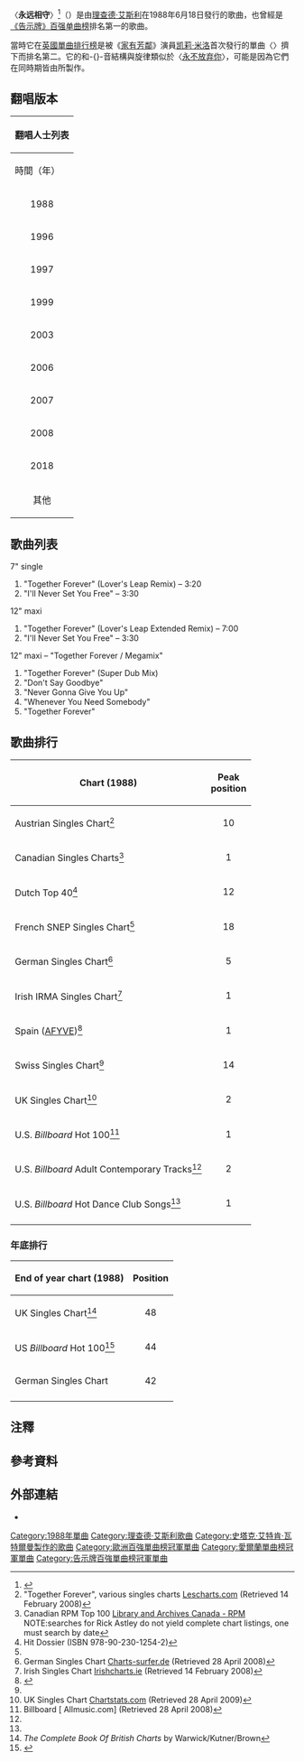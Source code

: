 {{noteTA
|G1=Show
|G2=IT
|G3=Music
|1=zh-tw:瑞克·艾斯里; zh-cn:理查德·艾斯利; zh-hk:力克·艾斯里; zh-mo:力克·艾斯里; zh-sg:理查德·艾斯利;
|3=zh-tw:瑞克; zh-cn:理查德; zh-hk:力克; zh-mo:力克; zh-sg:理查德;
|4=zh-tw:艾斯里; zh-cn:艾斯利; zh-hk:艾斯里; zh-mo:艾斯里; zh-sg:艾斯利;
}}
{{Infobox Song
| name       = 永远相守
| original_name = {{lang|en|"Together Forever"}}
| language   = 英語
| cover      = RickAstleyTogetherForevercover.jpg
| alt        =
| type       = single
| artist     = [[理查德·艾斯利|理查德·艾斯利]]
| album      = [[每當你孤獨時|每當你孤獨時]]
| released   = {{start date|1988|06|18}}
| format     = [[CD單曲|CD]]
| recorded   = 1987年
| genre      = [[流行舞曲|流行舞曲]]
| length     = {{duration|m=3|s=24}}
| label      = [[RCA唱片|RCA唱片]]
| writer     = {{lang|en|{{le|史塔克·艾特肯·瓦特爾曼|Stock Aitken Waterman}}}}
| producer   = 史塔克·艾特肯·瓦特爾曼
| chronology = [[理查德·艾斯利|理查德·艾斯利]]
| prev_title = [[想念拥抱你的感觉|想念拥抱你的感觉]]
| prev_year  = 1987
| next_title = {{le|只有最最坚强的男人|It Would Take a Strong Strong Man}}
| next_year  = 1988
| misc       = {{External music video|{{YouTube|yPYZpwSpKmA|〈永远相守〉}}
}}
}}

〈'''永远相守'''〉<ref>{{cite web |title=瑞克艾斯里 光芒再现 新曲+精选专辑CD |url=https://item.jd.com/10035977377717.html |work=京东 |accessdate=2022-01-09 |archiveurl=https://web.archive.org/web/20220109171223/https://item.jd.com/10035977377717.html |archivedate=2022-01-09 |language=zh |deadurl=no }}</ref>（{{lang-en|"Together Forever"}}）是由[[理查德·艾斯利|理查德·艾斯利]]在1988年6月18日發行的歌曲，也曾經是[[告示牌百强单曲榜|《告示牌》百强单曲榜]]排名第一的歌曲。

當時它在[[英國單曲排行榜|英國單曲排行榜]]是被《[[家有芳鄰|家有芳鄰]]》演員[[凯莉·米洛|凯莉·米洛]]首次發行的單曲〈{{lang|en|{{le|I Should Be So Lucky}}}}〉擠下而排名第二。它的和-{}-音結構與旋律類似於〈[[永不放弃你|永不放弃你]]〉，可能是因為它們在同時期皆由{{le|史塔克·艾特肯·瓦特爾曼|Stock Aitken Waterman}}所製作。

== 翻唱版本 ==
{| class="wikitable sortable mw-collapsible"
|-
!colspan = 5|翻唱人士列表
|-
!時間（年）
!國籍
!歌手
!專輯
!說明
|-
|align = center rowspan = 3|1988||align = center|{{flag|Germany}}||珍妮佛·貝爾{{notetag|珍妮佛·貝爾，{{lang-en|Jennifer Bell}}。原名：安雅·曼肯，{{lang-de|Anya Mahnken}}。}}||Together Forever||<ref>{{youtube|-xTV3TAHjgk|Jennifer Bell - Together Forever (Eurotops 1988)}}</ref><ref>{{youtube|Fd_H0faDMNU|Jennifer Bell - Together Forever (Extended Dance Version) 1988}}</ref><ref>{{youtube|7t6XuxJTin8|Jennifer Bell - Together Forever (live)}}</ref><ref>{{youtube|05RifLJTttk|Jennifer Bell - Together Forever (M.I.D. DJ MIX) 1988
}}</ref><ref>{{youtube|k4tUGXDKuas|Rick Astley Feat. Jennifer Bell - Together Forever (DJ M45PLEAKIRA REMIX)}}</ref><ref>{{Cite web |url=https://www.discogs.com/artist/683215-Jennifer-Bell |title=Jennifer Bell - Discogs.com |accessdate=2016-04-12 |archive-date=2016-08-12 |archive-url=https://web.archive.org/web/20160812212350/https://www.discogs.com/artist/683215-Jennifer-Bell |dead-url=no }}</ref><ref>{{Cite web |url=http://germancharts.com/search.asp?search=JENNIFER+BELL&cat=s |title=Jennifer Bell - germancharts.com |accessdate=2016-04-12 |archive-date=2017-08-12 |archive-url=https://web.archive.org/web/20170812152203/http://germancharts.com/search.asp?search=JENNIFER+BELL&cat=s |dead-url=no }}</ref>
|-
|align = center rowspan = 2|{{flag|Japan}}||[[SMAP|SMAP]]|| ||未發行<ref>[https://www.dailymotion.com/video/x2dvhbq 1988 SMAP Together Forever - Dailymotion]</ref><p>與[[理查德·艾斯利|理查德·艾斯利]]在[[SMAP×SMAP|SMAP×SMAP]]共同表演<ref>{{youtube|j8YRLdqsEqM|Rick Astley at FujiTV}}</ref>
|-
|{{translink|ja|The JG's}}||ANABOLIC STEROID MIX{{notetag|1988年11月26日}}||光碟混音專輯<ref>[https://mirror.offerpurpose.buzz/index.php?main_page=product_info&products_id=3397 【レア盤】JG's アナボリック ステロイド ミックス【ユーロビート】ディスコ]</ref><ref>[https://www.suruga-ya.com/zh-hant/product/220006496 JG'S/ANABOLIC STEROID MIX(停產)]</ref><ref>[https://jp.mercari.com/item/m89448078168 ANABOLIC STEROID MIX / THE JG's DJ KOO]</ref>
|-
|align = center|1996||align = center|{{flag|USA}}||{{translink|en|The Softies}}||Double Agent 1980<ref>{{youtube|z74UbCOmO58|The Softies - Together Forever}}</ref>||柔和歌曲
|-
|align = center|1997||align = center|{{flag|Italy}}||A. KAY-B.J.||Together Forever<ref>{{Cite web |url=https://www.discogs.com/A-Kay-BJ-Together-Forever/master/1152156 |title=A. Kay-B.J. - Together Forever - Discogs.com |accessdate=2020-07-12 |archive-date=2020-08-12 |archive-url=https://web.archive.org/web/20200812224211/https://www.discogs.com/A-Kay-BJ-Together-Forever/master/1152156 |dead-url=no }}</ref><ref>{{youtube|566FG0AeTLQ|A. Kay-B.J. - Together Forever}}</ref>||混音專輯
|-
|align = center|1999||align = center|{{flag|Japan}}||Cydney D||{{translink|en|Dance Maniax}}<ref>{{youtube|MXRLWxrSp7M|Japan's AC Ver. "Dance Maniax"}}，第一版 Dancemania BASS #5 BPM 134，自1分35秒起。</ref>||[[街机|街机]]
|-
|align = center rowspan = 2|2003||{{flag|Italy}}||DJ Lhasa||Together Forever<ref>{{Cite web |url=https://www.discogs.com/DJ-Lhasa-Together-Forever/release/1911675 |title=DJ Lhasa – Together Forever - Discogs.com |accessdate=2020-07-12 |archive-date=2020-08-30 |archive-url=https://web.archive.org/web/20200830223308/https://www.discogs.com/DJ-Lhasa-Together-Forever/release/1911675 |dead-url=no }}</ref><ref>{{youtube|RywMPFr_wjM|DJ Lhasa - Together Forever}}</ref>||混音
|-
|align = center|{{flag|Japan}}||SYANIS<ref>成員：{{translink|ja|中村有沙}}、豕瀬志穂、桜井結花</ref>||[[天才兒童MAX|天才兒童MAX]]<ref>[https://www.dailymotion.com/video/x1t5px MTK-Together Forever - Dailymotion]</ref><ref>{{youtube|Atu8mrfD7n0|Together Forever}}</ref><ref>[https://www.nicovideo.jp/watch/sm33679438 【巡音ルカ MMD】Together Forever-'03 MTK ver.-【Rick Astley】]</ref><ref>[https://www.nicovideo.jp/watch/sm23291312 【鏡音リン、初音ミク、CUL】 Together Forever 【天てれMTKカバー】]</ref><ref>[https://twitter.com/manamania80/status/1430517883134570500 Twitter - konio@manamania80]</ref>||[[天才兒童MAX音樂單元列表|天才兒童MAX音樂單元列表]]
|-
|align = center|2006||{{flag|Philippines}}||{{translink|en|Jolina Magdangal|喬莉娜·馬丹加}}||Lovestruck<ref>{{youtube|stvXrjvWRzU|Jolina Magdangal - Together Forever (Minus One) Lovestruck OST}}</ref>||舞曲混音<p>{{translink|en|Lovestruck (film)|Lovestruck}} [[原声音乐|電影原聲帶]]
|-
|align = center rowspan = 2|2007||{{flag|Spain}}||{{translink|en|José Galisteo|何塞·加利斯提歐}}||Remember<ref>{{youtube|yFFetYZN_Gw|Jose Galisteo - Together Forever (Remember)}}</ref>||rowspan = 4|
|-
|align = center|{{flag|Japan}}||{{translink|ja|Witchery SKANK}}||チェリズム!!<ref>{{youtube|jQlQmP7NrD8|Witchery Skank-Together Forever}}</ref>
|-
|align = center|2008||align = center|{{flag|South Korea}}||[[前進_(藝人)|前進]]||Together 4ever<ref>{{youtube|aX9eLabATe4|2009 JUNJIN Concert - Asia tour in Seoul :: Together 4ever}}</ref><ref>{{youtube|didTM3-b0-4|Junjin - Together 4ever [Audio]}}</ref><ref>[https://music.bugs.co.kr/track/1587107?wl_ref=list_tr_08 Together 4ever / 전진]</ref><ref>[https://namu.wiki/w/Together%204ever Together 4ever - 나무위키]</ref>
|-
|align = center|2018||align = center|{{flag|Japan}}||maras k||Beat Piano Music3<ref>{{youtube|qat50b2SHqM|【maras k】 Beat Piano Music3 クロスフェードの動画（XFD）【kors k × まらしぃ】
}}</ref><ref>{{Cite web |url=https://www.amazon.co.jp/-/en/maras-k-marasy%C3%97kors/dp/B07B8K6MB2 |title=Beat Piano Music3 - Amazon.co.jp |accessdate=2020-07-12 |archive-date=2020-07-12 |archive-url=https://web.archive.org/web/20200712230428/https://www.amazon.co.jp/-/en/maras-k-marasy%C3%97kors/dp/B07B8K6MB2 |dead-url=no }}</ref>
|-
|align = center rowspan = 5|其他||align = center|{{flag|Canada}}|| ||{{translink|en|Degrassi: The Next Generation}}||受歡迎的[[加拿大|加拿大]][[青少年|青少年]][[戏剧|戏剧]]影集，第5季第13集是以它為名{{notetag|第5季第13集，{{lang-en|season 5 episode 13}}}}
|-
|align = center|{{flag|Japan}}||[[卡西歐|卡西歐]]||[[電子琴|電子琴]]型號：<p>CA-100、MA-120、CA-401 …等等||1990年代早期，此曲成為電子琴[[樣本唱片|示範]]樂曲，樂器及旋律稍作更變，以展示電子琴的音色等<ref>{{youtube|J3C6aBb74IY|Samsung Galaxy Note 9 Sample #38 (Casio CA-100 Demo)}}</ref><ref>{{youtube|dsJNWUf_afA|Casio MA-120 ToneBank Keyboard Demo Song}}</ref><ref>{{youtube|SYdzwej4up4|Rick Rolled by our 1980s Casio Keyboard!}}</ref>
|-
|align = center|{{flag|Philippines}}||{{translink|en|Roderick Paulate|羅德瑞克·保羅列特}}||Tonight with Dick and Carmi||表演節目的個人主題曲<ref>{{youtube|9XZ8Plf58jk|Roderick, Carmi perform Rick Astley hit}}</ref>。
|-
|align = center rowspan = 2|{{flag|USA}}||rowspan = 2| ||[[It's_Always_Sunny_in_Philadelphia|It's Always Sunny in Philadelphia]]||其中一集《The Aluminum Monster vs. Fatty McGoo》以它做為配樂<ref>{{youtube|kBXNa0ipFPQ|make it work dennis, make it work - IASIP}}</ref>
|-
|[[辛普森一家|辛普森一家]]：{{translink|en|Puffless}}||第27季第3集的配樂<ref>{{youtube|MbdVFFRmDAM|Bart Simpsons Homer S 27 E 3 my puff less Puffless
}}</ref><ref>{{youtube|vC_kzA-5MgA|The Simpsons - S27E03 - Puffless Clip 5}}</ref>
|}

== 歌曲列表 ==
;7" single
# "Together Forever" (Lover's Leap Remix) – 3:20
# "I'll Never Set You Free" – 3:30

;12" maxi
# "Together Forever" (Lover's Leap Extended Remix) – 7:00
# "I'll Never Set You Free" – 3:30

; 12" maxi – "Together Forever / Megamix"
# "Together Forever" (Super Dub Mix)
# "Don't Say Goodbye"
# "Never Gonna Give You Up"
# "Whenever You Need Somebody"
# "Together Forever"

== 歌曲排行 ==
{|class="wikitable sortable" 
!Chart (1988)
!Peak<br />position
|-
|Austrian Singles Chart<ref name="Lescharts">"Together Forever", various singles charts [http://lescharts.com/showitem.asp?interpret=Rick+Astley&titel=Together+Forever&cat=s Lescharts.com] {{Wayback|url=http://lescharts.com/showitem.asp?interpret=Rick+Astley&titel=Together+Forever&cat=s |date=20131203204633 }} (Retrieved 14 February 2008)</ref>
|align="center"|10
|-
|Canadian Singles Charts<ref>Canadian RPM Top 100 [http://www.collectionscanada.gc.ca/rpm/index-e.html?PHPSESSID=me24ot78dhh1adgssnq9eihq46 Library and Archives Canada - RPM] {{Wayback|url=http://www.collectionscanada.gc.ca/rpm/index-e.html?PHPSESSID=me24ot78dhh1adgssnq9eihq46 |date=20131202235935 }}<br/>NOTE:searches for Rick Astley do not yield complete chart listings, one must search by date</ref>
|align="center"|1
|-
|Dutch Top 40<ref>Hit Dossier (ISBN 978-90-230-1254-2)</ref>
|align="center"|12
|-
|French SNEP Singles Chart<ref name="Lescharts"/>
|align="center"|18
|-
|German Singles Chart<ref>German Singles Chart [http://www.charts-surfer.de/musiksearch.php Charts-surfer.de] {{Wayback|url=http://www.charts-surfer.de/musiksearch.php |date=20100108054945 }} (Retrieved 28 April 2008)</ref>
|align="center"|5
|-
|Irish IRMA Singles Chart<ref>Irish Singles Chart [http://www.irishcharts.ie/search/placement Irishcharts.ie] {{WebCite|url=https://www.webcitation.org/5hFf8iFDu?url=http://www.irishcharts.ie/search/placement |date=20090603090049 |dateformat=iso }} (Retrieved 14 February 2008)</ref>
|align="center"|1
|-
|Spain ([[AFYVE|AFYVE]])<ref>{{cite book |last=Salaverri|first=Fernando|title=Sólo éxitos: año a año, 1959–2002|accessdate=2011-01-26|edition=1st |publisher=Fundación Autor-SGAE|location=Spain|isbn=84-8048-639-2|date=September 2005}}</ref>
|align="center"|1
|-
|Swiss Singles Chart<ref name="Lescharts"/>
|align="center"|14
|-
|UK Singles Chart<ref>UK Singles Chart [http://www.chartstats.com/songinfo.php?id=15114 Chartstats.com] {{Wayback|url=http://www.chartstats.com/songinfo.php?id=15114 |date=20110510030954 }} (Retrieved 28 April 2009)</ref>
|align="center"|2
|-
|U.S. ''Billboard'' Hot 100<ref name="Billboard">Billboard [{{Allmusic|class=artist|id=p3581/charts-awards/billboard-singles|pure_url=yes}} Allmusic.com] (Retrieved 28 April 2008)</ref>
|align="center"|1
|-
|U.S. ''Billboard'' Adult Contemporary Tracks<ref name="Billboard"/>
|align="center"|2
|-
|U.S. ''Billboard'' Hot Dance Club Songs<ref name="Billboard"/>
|align="center"|1
|-
|}

=== 年底排行 ===
{| class="wikitable sortable"
!End of year chart (1988)
!Position
|-
|UK Singles Chart<ref>''The Complete Book Of British Charts'' by Warwick/Kutner/Brown</ref>
|align="center"|48
|-
|US ''Billboard'' Hot 100<ref>{{cite web|url=http://longboredsurfer.com/charts.php?year=1988|title=Billboard Top 100 - 1988|accessdate=15 September 2009|deadurl=yes|archiveurl=https://web.archive.org/web/20090304120640/http://longboredsurfer.com/charts.php?year=1988|archivedate=2009年3月4日}}</ref>
|align="center"|44
|-
|German Singles Chart
|align="center"|42
|-
|}

== 注釋 ==
<div class="references-2column">
{{notefoot}}
</div>

== 參考資料 ==
{{Reflist|2}}

== 外部連結 ==
* {{MetroLyrics song|rick-astley|together-forever}}
{{Rick Astley}}
{{DEFAULTSORT:Together Forever}}
[[Category:1988年單曲|Category:1988年單曲]]
[[Category:理查德·艾斯利歌曲|Category:理查德·艾斯利歌曲]]
[[Category:史塔克·艾特肯·瓦特爾曼製作的歌曲|Category:史塔克·艾特肯·瓦特爾曼製作的歌曲]]
[[Category:歐洲百強單曲榜冠軍單曲|Category:歐洲百強單曲榜冠軍單曲]]
[[Category:愛爾蘭單曲榜冠軍單曲|Category:愛爾蘭單曲榜冠軍單曲]]
[[Category:告示牌百強單曲榜冠軍單曲|Category:告示牌百強單曲榜冠軍單曲]]